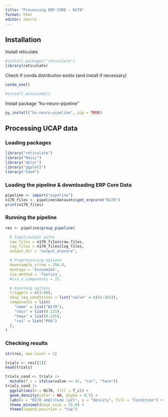 ```yaml
---
title: "Processing ERP CORE - N170"
format: html
editor: source
---
```


## Installation

Install reticulate

```r
#install.packages("reticulate")
library(reticulate)
```

Check if conda distribution exists (and install if necessary)

```r
conda_exe()

#install_miniconda()
```

Install package "hu-neuro-pipeline"

```r
py_install("hu-neuro-pipeline", pip = TRUE)
```

## Processing UCAP data

### Loading packages

```r
library("reticulate")
library("Rmisc")
library("dplyr")
library("ggplot2")
library("lme4")
```

### Loading the pipeline & downloading ERP Core Data

```r
pipeline <- import("pipeline")
n170_files <- pipeline$datasets$get_erpcore("N170")
print(n170_files)
```

### Running the pipeline

```r
res <- pipeline$group_pipeline(

  # Input/output paths
  raw_files = n170_files$raw_files,
  log_files = n170_files$log_files,
  output_dir = "output_erpcore",

  # Preprocessing options
  downsample_sfreq = 250.0,
  montage = 'biosemi64',
  ica_method = 'fastica',
  #ica_n_components = 15,

  # Epoching options
  triggers = c(1:80),
  skip_log_conditions = list("value" = c(81:202)),
  components = list(
    "name" = list("N170"),
    "tmin" = list(0.125),
    "tmax" = list(0.225),
    "roi" = list("PO8")
  ),
)
```

### Checking results

```r
str(res, max.level = 1)
```

```r
trials <- res[[1]]
head(trials)
```

```r
trials_cond <- trials |>
  mutate(f_c = ifelse(value >= 41, "car", "face"))
trials_cond |>
  ggplot(aes(x = N170, fill = f_c)) +
  geom_density(color = NA, alpha = 0.5) +
  labs(x = "N170 amplitude (µV)", y = "Density", fill = "Condition") +
  theme_minimal(base_size = 25.0) +
  theme(legend.position = "top")
```
